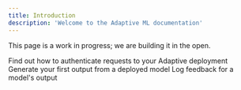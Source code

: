 ```yaml
---
title: Introduction
description: 'Welcome to the Adaptive ML documentation'
---
```


This page is a work in progress; we are building it in the open. 

<CardGroup cols={3}>
  <Card
    title="Authenticate"
    icon="shield-halved"
    href="https://mintlify.com/docs/quickstart"
  >
    Find out how to authenticate requests to your Adaptive deployment
  </Card>
  <Card
    title="Make inference requests"
    icon="comments"
    href="https://mintlify.com/docs/development"
  >
    Generate your first output from a deployed model
  </Card>
  <Card
    title="Log feedback"
    icon="thumbs-up"
    href="https://mintlify.com/docs/development"
  >
    Log feedback for a model's output
  </Card>
</CardGroup>




